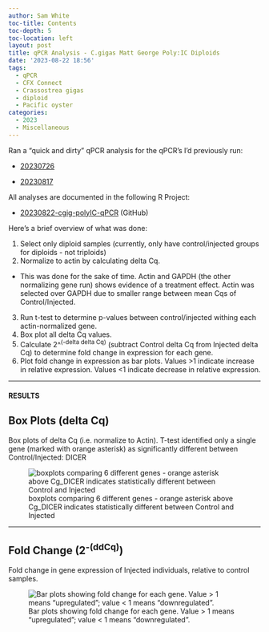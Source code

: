 ```yaml
---
author: Sam White
toc-title: Contents
toc-depth: 5
toc-location: left
layout: post
title: qPCR Analysis - C.gigas Matt George Poly:IC Diploids
date: '2023-08-22 18:56'
tags: 
  - qPCR
  - CFX Connect
  - Crassostrea gigas
  - diploid
  - Pacific oyster
categories: 
  - 2023
  - Miscellaneous
---
```

Ran a "quick and dirty" qPCR analysis for the qPCR's I'd previously run:

- [20230726](https://robertslab.github.io/sams-notebook/posts/2023/2023-07-26-qPCR---C.gigas-polyIC/)

- [20230817](https://robertslab.github.io/sams-notebook/posts/2023/2023-08-17-qPCR---C.gigas-PolyIC-Diploid-MgCl2/)

All analyses are documented in the following R Project:

- [20230822-cgig-polyIC-qPCR](https://github.com/RobertsLab/code/tree/master/r_projects/sam/20230822-cgig-polyIC-qPCR) (GitHub)

Here's a brief overview of what was done:

1. Select only diploid samples (currently, only have control/injected groups for diploids - not triploids)
2. Normalize to actin by calculating delta Cq.
  - This was done for the sake of time. Actin and GAPDH (the other normalizing gene run) shows evidence of a treatment effect. Actin was selected over GAPDH due to smaller range between mean Cqs of Control/Injected.
3. Run t-test to determine p-values between control/injected withing each actin-normalized gene.
4. Box plot all delta Cq values.
5. Calculate 2^<sup>(-delta delta Cq)</sup> (subtract Control delta Cq from Injected delta Cq) to determine fold change in expression for each gene.
6. Plot fold change in expression as bar plots. Values >1 indicate increase in relative expression. Values <1 indicate decrease in relative expression.



---

#### RESULTS

## Box Plots (delta Cq)

Box plots of delta Cq (i.e. normalize to Actin). T-test identified only a single gene (marked with orange asterisk) as significantly different between Control/Injected: DICER

![boxplots comparing 6 different genes - orange asterisk above Cg_DICER indicates statistically different between Control and Injected](https://github.com/RobertsLab/code/blob/master/r_projects/sam/20230822-cgig-polyIC-qPCR/output/01-qPCR-analysis/figures/diploid.delta-Cq.boxplots.jpg?raw=true)

---

## Fold Change (2<sup>-(ddCq)</sup>)

Fold change in gene expression of Injected individuals, relative to control samples.

![Bar plots showing fold change for each gene. Value > 1 means "upregulated"; value < 1 means "downregulated".](https://github.com/RobertsLab/code/blob/master/r_projects/sam/20230822-cgig-polyIC-qPCR/output/01-qPCR-analysis/figures/diploid.delta-delta-Cq.fold-change.barplots.jpg?raw=true)

